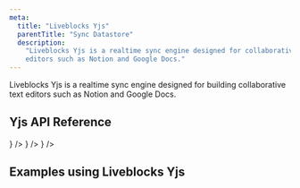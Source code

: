```yaml
---
meta:
  title: "Liveblocks Yjs"
  parentTitle: "Sync Datastore"
  description:
    "Liveblocks Yjs is a realtime sync engine designed for collaborative text
    editors such as Notion and Google Docs."
---
```


Liveblocks Yjs is a realtime sync engine designed for building collaborative
text editors such as Notion and Google Docs.

## Yjs API Reference

<ListGrid columns={2}>
  <DocsCard
    type="technology"
    title="Yjs"
    href="/docs/api-reference/liveblocks-yjs"
    description="@liveblocks/yjs"
    visual={<DocsYjsIcon className="fill-product-icon-brand h-auto w-6" />}
  />
  <DocsCard
    type="technology"
    title="REST API functions"
    href="/docs/api-reference/liveblocks-node#Yjs"
    description="@liveblocks/node"
    visual={<DocsApiIcon />}
  />
  <DocsCard
    type="technology"
    title="REST API"
    href="/docs/api-reference/rest-api-endpoints#Yjs"
    description="HTTP endpoints"
    visual={<DocsApiIcon />}
  />
</ListGrid>

## Examples using Liveblocks Yjs

<ListGrid columns={2}>
  <ExampleCard
    example={{
      title: "Collaborative Text Editor",
      slug: "collaborative-text-editor",
      image: "/images/examples/thumbnails/text-editor.jpg",
    }}
    technologies={["nextjs"]}
    openInNewWindow
  />
  <ExampleCard
    example={{
      title: "Collaborative Text Editor",
      slug: "collaborative-text-editor-advanced",
      image: "/images/examples/thumbnails/text-editor-advanced.jpg",
      advanced: true,
    }}
    technologies={["nextjs"]}
    openInNewWindow
  />
  <ExampleCard
    example={{
      title: "Collaborative Code Editor",
      slug: "collaborative-code-editor",
      image: "/images/examples/thumbnails/code-editor.jpg",
      advanced: true,
    }}
    technologies={["nextjs"]}
    openInNewWindow
  />
</ListGrid>

